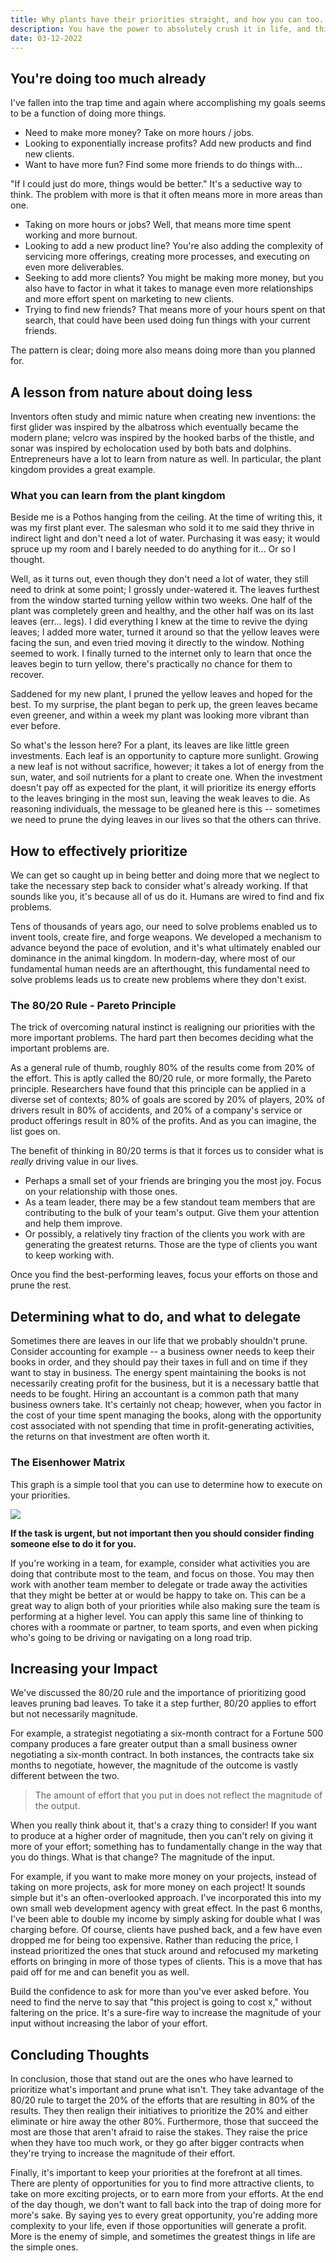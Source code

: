 ```yaml
---
title: Why plants have their priorities straight, and how you can too.
description: You have the power to absolutely crush it in life, and this article is aimed at helping you get there.
date: 03-12-2022
---
```


## You're doing too much already

I've fallen into the trap time and again where accomplishing my goals seems to be a function of doing more things.

- Need to make more money? Take on more hours / jobs.
- Looking to exponentially increase profits? Add new products and find new clients.
- Want to have more fun? Find some more friends to do things with...

"If I could just do more, things would be better." It's a seductive way to think. The problem with more is that it often means more in more areas than one.

- Taking on more hours or jobs? Well, that means more time spent working and more burnout.
- Looking to add a new product line? You're also adding the complexity of servicing more offerings, creating more processes, and executing on even more deliverables.
- Seeking to add more clients? You might be making more money, but you also have to factor in what it takes to manage even more relationships and more effort spent on marketing to new clients.
- Trying to find new friends? That means more of your hours spent on that search, that could have been used doing fun things with your current friends.

The pattern is clear; doing more also means doing more than you planned for.

## A lesson from nature about doing less

Inventors often study and mimic nature when creating new inventions: the first glider was inspired by the albatross which eventually became the modern plane; velcro was inspired by the hooked barbs of the thistle, and sonar was inspired by echolocation used by both bats and dolphins. Entrepreneurs have a lot to learn from nature as well. In particular, the plant kingdom provides a great example.

### What you can learn from the plant kingdom

Beside me is a Pothos hanging from the ceiling. At the time of writing this, it was my first plant ever. The salesman who sold it to me said they thrive in indirect light and don't need a lot of water. Purchasing it was easy; it would spruce up my room and I barely needed to do anything for it... Or so I thought.

Well, as it turns out, even though they don't need a lot of water, they still need to drink at some point; I grossly under-watered it. The leaves furthest from the window started turning yellow within two weeks. One half of the plant was completely green and healthy, and the other half was on its last leaves (err... legs). I did everything I knew at the time to revive the dying leaves; I added more water, turned it around so that the yellow leaves were facing the sun, and even tried moving it directly to the window. Nothing seemed to work. I finally turned to the internet only to learn that once the leaves begin to turn yellow, there's practically no chance for them to recover.

Saddened for my new plant, I pruned the yellow leaves and hoped for the best. To my surprise, the plant began to perk up, the green leaves became even greener, and within a week my plant was looking more vibrant than ever before.

So what's the lesson here? For a plant, its leaves are like little green investments. Each leaf is an opportunity to capture more sunlight. Growing a new leaf is not without sacrifice, however; it takes a lot of energy from the sun, water, and soil nutrients for a plant to create one. When the investment doesn't pay off as expected for the plant, it will prioritize its energy efforts to the leaves bringing in the most sun, leaving the weak leaves to die. As reasoning individuals, the message to be gleaned here is this -- sometimes we need to prune the dying leaves in our lives so that the others can thrive.

## How to effectively prioritize

We can get so caught up in being better and doing more that we neglect to take the necessary step back to consider what's already working. If that sounds like you, it's because all of us do it. Humans are wired to find and fix problems.

Tens of thousands of years ago, our need to solve problems enabled us to invent tools, create fire, and forge weapons. We developed a mechanism to advance beyond the pace of evolution, and it's what ultimately enabled our dominance in the animal kingdom. In modern-day, where most of our fundamental human needs are an afterthought, this fundamental need to solve problems leads us to create new problems where they don't exist.

### The 80/20 Rule - Pareto Principle

The trick of overcoming natural instinct is realigning our priorities with the more important problems. The hard part then becomes deciding what the important problems are.

As a general rule of thumb, roughly 80% of the results come from 20% of the effort. This is aptly called the 80/20 rule, or more formally, the Pareto principle. Researchers have found that this principle can be applied in a diverse set of contexts; 80% of goals are scored by 20% of players, 20% of drivers result in 80% of accidents, and 20% of a company's service or product offerings result in 80% of the profits. And as you can imagine, the list goes on.

The benefit of thinking in 80/20 terms is that it forces us to consider what is _really_ driving value in our lives.

- Perhaps a small set of your friends are bringing you the most joy. Focus on your relationship with those ones.
- As a team leader, there may be a few standout team members that are contributing to the bulk of your team's output. Give them your attention and help them improve.
- Or possibly, a relatively tiny fraction of the clients you work with are generating the greatest returns. Those are the type of clients you want to keep working with.

Once you find the best-performing leaves, focus your efforts on those and prune the rest.

## Determining what to do, and what to delegate

Sometimes there are leaves in our life that we probably shouldn't prune. Consider accounting for example -- a business owner needs to keep their books in order, and they should pay their taxes in full and on time if they want to stay in business. The energy spent maintaining the books is not necessarily creating profit for the business, but it is a necessary battle that needs to be fought. Hiring an accountant is a common path that many business owners take. It's certainly not cheap; however, when you factor in the cost of your time spent managing the books, along with the opportunity cost associated with not spending that time in profit-generating activities, the returns on that investment are often worth it.

### The Eisenhower Matrix

This graph is a simple tool that you can use to determine how to execute on your priorities.

![](https://ghost.curtisfisher.com/content/images/2022/06/what-to-delegate-and-what-to-do.png)

**If the task is urgent, but not important then you should consider finding someone else to do it for you.**

If you're working in a team, for example, consider what activities you are doing that contribute most to the team, and focus on those. You may then work with another team member to delegate or trade away the activities that they might be better at or would be happy to take on. This can be a great way to align both of your priorities while also making sure the team is performing at a higher level. You can apply this same line of thinking to chores with a roommate or partner, to team sports, and even when picking who's going to be driving or navigating on a long road trip.

## Increasing your Impact

We've discussed the 80/20 rule and the importance of prioritizing good leaves pruning bad leaves. To take it a step further, 80/20 applies to effort but not necessarily magnitude.

For example, a strategist negotiating a six-month contract for a Fortune 500 company produces a fare greater output than a small business owner negotiating a six-month contract. In both instances, the contracts take six months to negotiate, however, the magnitude of the outcome is vastly different between the two.

> The amount of effort that you put in does not reflect the magnitude of the output.

When you really think about it, that's a crazy thing to consider! If you want to produce at a higher order of magnitude, then you can't rely on giving it more of your effort; something has to fundamentally change in the way that you do things. What is that change? The magnitude of the input.

For example, if you want to make more money on your projects, instead of taking on more projects, ask for more money on each project! It sounds simple but it's an often-overlooked approach. I've incorporated this into my own small web development agency with great effect. In the past 6 months, I've been able to double my income by simply asking for double what I was charging before. Of course, clients have pushed back, and a few have even dropped me for being too expensive. Rather than reducing the price, I instead prioritized the ones that stuck around and refocused my marketing efforts on bringing in more of those types of clients. This is a move that has paid off for me and can benefit you as well.

Build the confidence to ask for more than you've ever asked before. You need to find the nerve to say that "this project is going to cost x," without faltering on the price. It's a sure-fire way to increase the magnitude of your input without increasing the labor of your effort.

## Concluding Thoughts

In conclusion, those that stand out are the ones who have learned to prioritize what's important and prune what isn't. They take advantage of the 80/20 rule to target the 20% of the efforts that are resulting in 80% of the results. They then realign their initiatives to prioritize the 20% and either eliminate or hire away the other 80%. Furthermore, those that succeed the most are those that aren't afraid to raise the stakes. They raise the price when they have too much work, or they go after bigger contracts when they're trying to increase the magnitude of their effort.

Finally, it's important to keep your priorities at the forefront at all times. There are plenty of opportunities for you to find more attractive clients, to take on more exciting projects, or to earn more from your efforts. At the end of the day though, we don't want to fall back into the trap of doing more for more's sake. By saying yes to every great opportunity, you're adding more complexity to your life, even if those opportunities will generate a profit. More is the enemy of simple, and sometimes the greatest things in life are the simple ones.
